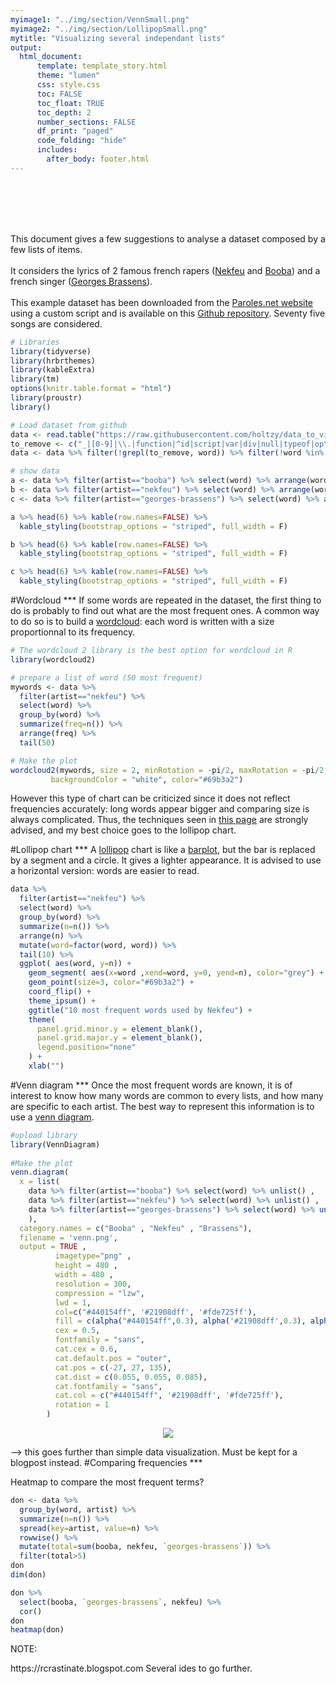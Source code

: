 ```yaml
---
myimage1: "../img/section/VennSmall.png"
myimage2: "../img/section/LollipopSmall.png"
mytitle: "Visualizing several independant lists"
output:
  html_document:
      template: template_story.html
      theme: "lumen"
      css: style.css
      toc: FALSE
      toc_float: TRUE
      toc_depth: 2
      number_sections: FALSE
      df_print: "paged"
      code_folding: "hide"
      includes: 
        after_body: footer.html
---
```


<br><br><br><br>
<div class="mycontent">






<div class = "row">
<div class = "col-md-6">
This document gives a few suggestions to analyse a dataset composed by a few lists of items.<br><br>It considers the lyrics of 2 famous french rapers ([Nekfeu](https://en.wikipedia.org/wiki/Nekfeu) and [Booba](https://en.wikipedia.org/wiki/Booba)) and a french singer ([Georges Brassens](https://en.wikipedia.org/wiki/Georges_Brassens)).<br><br>This example dataset has been downloaded from the [Paroles.net website](https://www.paroles.net/) using a custom script and is available on this [Github repository](https://github.com/holtzy/data_to_viz/tree/master/Example_dataset). Seventy five songs are considered.

```r
# Libraries
library(tidyverse)
library(hrbrthemes)
library(kableExtra)
library(tm)
options(knitr.table.format = "html")
library(proustr)
library()

# Load dataset from github
data <- read.table("https://raw.githubusercontent.com/holtzy/data_to_viz/master/Example_dataset/14_SeveralIndepLists.csv", header=TRUE) 
to_remove <- c("_|[0-9]|\\.|function|^id|script|var|div|null|typeof|opts|if|^r$|undefined|false|loaded|true|settimeout|eval|else|artist")
data <- data %>% filter(!grepl(to_remove, word)) %>% filter(!word %in% stopwords('fr')) %>% filter(!word %in% proust_stopwords()$word)

# show data
a <- data %>% filter(artist=="booba") %>% select(word) %>% arrange(word) %>% mutate(booba=word) %>% select(booba) %>% sample_n(6)
b <- data %>% filter(artist=="nekfeu") %>% select(word) %>% arrange(word) %>% mutate(nekfeu=word) %>% select(nekfeu) %>% sample_n(6)
c <- data %>% filter(artist=="georges-brassens") %>% select(word) %>% arrange(word) %>% mutate(brassens=word) %>% select(brassens) %>% sample_n(6)
```

</div>

<div class = "col-md-2">
```r
a %>% head(6) %>% kable(row.names=FALSE) %>%
  kable_styling(bootstrap_options = "striped", full_width = F)
```
</div>

<div class = "col-md-2">
```r
b %>% head(6) %>% kable(row.names=FALSE) %>%
  kable_styling(bootstrap_options = "striped", full_width = F)
```
</div>

<div class = "col-md-2">
```r
c %>% head(6) %>% kable(row.names=FALSE) %>%
  kable_styling(bootstrap_options = "striped", full_width = F)
```
</div>

</div>





#Wordcloud
***
If some words are repeated in the dataset, the first thing to do is probably to find out what are the most frequent ones. A common way to do so is to build a [wordcloud](): each word is written with a size proportionnal to its frequency. 
```r
# The wordcloud 2 library is the best option for wordcloud in R
library(wordcloud2)

# prepare a list of word (50 most frequent)
mywords <- data %>%
  filter(artist=="nekfeu") %>%
  select(word) %>%
  group_by(word) %>%
  summarize(freq=n()) %>%
  arrange(freq) %>%
  tail(50)

# Make the plot
wordcloud2(mywords, size = 2, minRotation = -pi/2, maxRotation = -pi/2,
         backgroundColor = "white", color="#69b3a2")
```

However this type of chart can be criticized since it does not reflect frequencies accurately: long words appear bigger and comparing size is always complicated. Thus, the techniques seen in [this page]() are strongly advised, and my best choice goes to the lollipop chart.

#Lollipop chart
***
A [lollipop]() chart is like a [barplot](), but the bar is replaced by a segment and a circle. It gives a lighter appearance. It is advised to use a horizontal version: words are easier to read.
```r
data %>%
  filter(artist=="nekfeu") %>%
  select(word) %>%
  group_by(word) %>%
  summarize(n=n()) %>%
  arrange(n) %>%
  mutate(word=factor(word, word)) %>%
  tail(10) %>%
  ggplot( aes(word, y=n)) +
    geom_segment( aes(x=word ,xend=word, y=0, yend=n), color="grey") +
    geom_point(size=3, color="#69b3a2") +
    coord_flip() +
    theme_ipsum() +
    ggtitle("10 most frequent words used by Nekfeu") +
    theme(
      panel.grid.minor.y = element_blank(),
      panel.grid.major.y = element_blank(),
      legend.position="none"
    ) +
    xlab("")
```



#Venn diagram
***
Once the most frequent words are known, it is of interest to know how many words are common to every lists, and how many are specific to each artist. The best way to represent this information is to use a [venn diagram]().

```r
#upload library
library(VennDiagram)
 
#Make the plot
venn.diagram(
  x = list(
    data %>% filter(artist=="booba") %>% select(word) %>% unlist() , 
    data %>% filter(artist=="nekfeu") %>% select(word) %>% unlist() , 
    data %>% filter(artist=="georges-brassens") %>% select(word) %>% unlist()
    ),
  category.names = c("Booba" , "Nekfeu" , "Brassens"),
  filename = 'venn.png',
  output = TRUE ,
          imagetype="png" ,
          height = 480 , 
          width = 480 , 
          resolution = 300,
          compression = "lzw",
          lwd = 1,
          col=c("#440154ff", '#21908dff', '#fde725ff'),
          fill = c(alpha("#440154ff",0.3), alpha('#21908dff',0.3), alpha('#fde725ff',0.3)),
          cex = 0.5,
          fontfamily = "sans",
          cat.cex = 0.6,
          cat.default.pos = "outer",
          cat.pos = c(-27, 27, 135),
          cat.dist = c(0.055, 0.055, 0.085),
          cat.fontfamily = "sans",
          cat.col = c("#440154ff", '#21908dff', '#fde725ff'),
          rotation = 1
        )
```
<center>
![](venn.png)
</center>


--> this goes further than simple data visualization. Must be kept for a blogpost instead.
#Comparing frequencies
***

Heatmap to compare the most frequent terms?
```r
don <- data %>%
  group_by(word, artist) %>%
  summarize(n=n()) %>%
  spread(key=artist, value=n) %>%
  rowwise() %>%
  mutate(total=sum(booba, nekfeu, `georges-brassens`)) %>%
  filter(total>5)
don
dim(don)

don %>%
  select(booba, `georges-brassens`, nekfeu) %>%
  cor()
don 
heatmap(don) 
```






NOTE: 

https://rcrastinate.blogspot.com
Several ides to go further.









